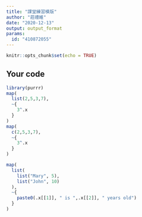 ```yaml
---
title: "課堂練習模版"
author: "莊禮維"
date: "2020-12-13"
output: output_format
params:
  id: "410872055"
---
```


```r
knitr::opts_chunk$set(echo = TRUE)
```

## Your code

```r
library(purrr)
map(
  list(2,5,3,7),
  ~{
    3^.x
  }
)
map(
  c(2,5,3,7),
  ~{
    3^.x
  }
)
```

```r
map(
  list(
    list("Mary", 5),
    list("John", 10)
  ),
  ~{
    paste0(.x[[1]], " is ",.x[[2]], " years old")
  }
)








```